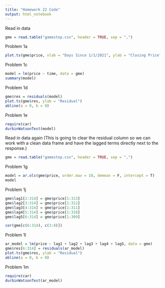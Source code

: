 ```yaml
---
title: "Homework 22 Code"
output: html_notebook
---
```


Read in data

```r
gme = read.table("gamestop.csv", header = TRUE, sep = ",")
```

Problem 1a

```r
plot.ts(gme$price, xlab = "Days Since 1/1/2021", ylab = "Closing Price")

```

Problem 1c

```r
model = lm(price ~ time, data = gme)
summary(model)
```

Problem 1d

```r
gme$res = residuals(model)
plot.ts(gme$res, ylab = "Residual")
abline(a = 0, b = 0)
```

Problem 1e

```r
require(car)
durbinWatsonTest(model)
```

Read in data again (This is going to clear the residual column so we can work with a clean data frame and have the lagged terms directly next to the response.)

```r
gme = read.table("gamestop.csv", header = TRUE, sep = ",")

```

Problem 1g

```r
model = ar.ols(gme$price, order.max = 10, demean = F, intercept = T)
model
```

Problem 1j

```r
gme$lag1[2:314] = gme$price[1:313]
gme$lag2[3:314] = gme$price[1:312]
gme$lag3[4:314] = gme$price[1:311]
gme$lag4[5:314] = gme$price[1:310]
gme$lag5[6:314] = gme$price[1:309]

cor(gme[c(6:314), c(3:8)])
```

Problem 1l

```r
ar_model = lm(price ~ lag1 + lag2 + lag3 + lag4 + lag5, data = gme)
gme$res[6:314] = residuals(ar_model)
plot.ts(gme$res, ylab = "Residual")
abline(a = 0, b = 0)
```

Problem 1m

```r
require(car)
durbinWatsonTest(ar_model)
```
